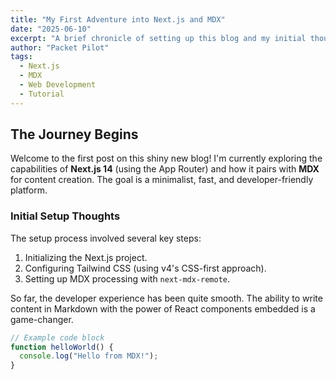 ```yaml
---
title: "My First Adventure into Next.js and MDX"
date: "2025-06-10"
excerpt: "A brief chronicle of setting up this blog and my initial thoughts on using Next.js 14 with MDX for content."
author: "Packet Pilot"
tags:
  - Next.js
  - MDX
  - Web Development
  - Tutorial
---
```


## The Journey Begins

Welcome to the first post on this shiny new blog! I'm currently exploring the capabilities of **Next.js 14** (using the App Router) and how it pairs with **MDX** for content creation. The goal is a minimalist, fast, and developer-friendly platform.

### Initial Setup Thoughts

The setup process involved several key steps:

1.  Initializing the Next.js project.
2.  Configuring Tailwind CSS (using v4's CSS-first approach).
3.  Setting up MDX processing with `next-mdx-remote`.

So far, the developer experience has been quite smooth. The ability to write content in Markdown with the power of React components embedded is a game-changer.

```javascript
// Example code block
function helloWorld() {
  console.log("Hello from MDX!");
}
```
